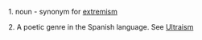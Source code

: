 1. noun - synonym for [[extremism]]

2. A poetic genre in the Spanish language.  See [[wikipedia:Ultraism|Ultraism]]